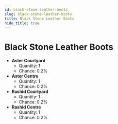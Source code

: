 ---
id: black-stone-leather-boots
slug: black-stone-leather-boots
title: Black Stone Leather Boots
hide_title: true
---


# <ItemIcon iconId="721"/> Black Stone Leather Boots
- **Aster Courtyard**
	- Quantity: 1
	- Chance: 0.2%
- **Aster Centre**
	- Quantity: 1
	- Chance: 0.2%
- **Rashid Courtyard**
	- Quantity: 1
	- Chance: 0.2%
- **Rashid Centre**
	- Quantity: 1
	- Chance: 0.2%

